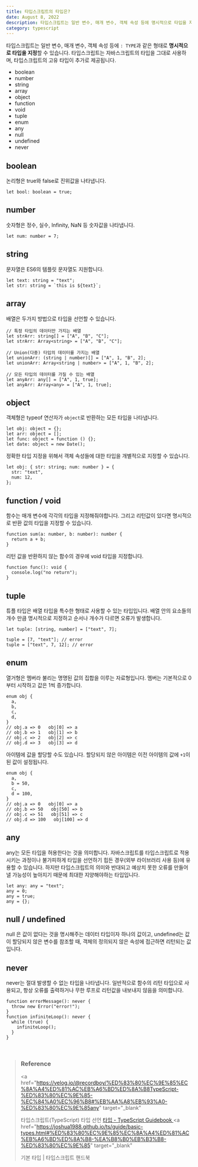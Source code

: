 ```yaml
---
title: 타입스크립트의 타입은?
date: August 8, 2022
description: 타입스크립트는 일반 변수, 매개 변수, 객체 속성 등에 명시적으로 타입을 지정할 수 있습니다. 타입스크립트는 자바스크립트의 타입을 그대로 사용하며, 타입스크립트의 고유 타입이 추가로 제공됩니다.
category: typescript
---
```


타입스크립트는 일반 변수, 매개 변수, 객체 속성 등에 `: TYPE`과 같은 형태로 **명시적으로 타입을 지정**할 수 있습니다.
타입스크립트는 자바스크립트의 타입을 그대로 사용하며, 타입스크립트의 고유 타입이 추가로 제공됩니다.

- boolean
- number
- string
- array
- object
- function
- void
- tuple
- enum
- any
- null
- undefined
- never

## boolean

논리형은 true와 false로 진위값을 나타냅니다.

```tsx
let bool: boolean = true;
```

## number

숫자형은 정수, 실수, Infinity, NaN 등 숫자값을 나타냅니다.

```tsx
let num: number = 7;
```

## string

문자열은 ES6의 템플릿 문자열도 지원합니다.

```tsx
let text: string = "text";
let str: string = `this is ${text}`;
```

## array

배열은 두가지 방법으로 타입을 선언할 수 있습니다.

```tsx
// 특정 타입의 데이터만 가지는 배열
let strArr: string[] = ["A", "B", "C"];
let strArr: Array<string> = ["A", "B", "C"];

// Union(다중) 타입의 데이터를 가지는 배열
let unionArr: (string | number)[] = ["A", 1, "B", 2];
let unionArr: Array<string | number> = ["A", 1, "B", 2];

// 모든 타입의 데이터를 가질 수 있는 배열
let anyArr: any[] = ["A", 1, true];
let anyArr: Array<any> = ["A", 1, true];
```

## object

객체형은 typeof 연산자가 `object`로 반환하는 모든 타입을 나타냅니다.

```tsx
let obj: object = {};
let arr: object = [];
let func: object = function () {};
let date: object = new Date();
```

정확한 타입 지정을 위해서 객체 속성들에 대한 타입을 개별적으로 지정할 수 있습니다.

```tsx
let obj: { str: string; num: number } = {
  str: "text",
  num: 12,
};
```

## function / void

함수는 매개 변수에 각각의 타입을 지정해줘야합니다. 그리고 리턴값이 있다면 명시적으로 반환 값의 타입을 지정할 수 있습니다.

```tsx
function sum(a: number, b: number): number {
  return a + b;
}
```

리턴 값을 반환하지 않는 함수의 경우에 void 타입을 지정합니다.

```tsx
function func(): void {
  console.log("no return");
}
```

## tuple

튜플 타입은 배열 타입을 특수한 형태로 사용할 수 있는 타입입니다. 배열 안의 요소들의 개수 만큼 명시적으로 지정하고 순서나 개수가 다르면 오류가 발생합니다.

```tsx
let tuple: [string, number] = ["text", 7];

tuple = [7, "text"]; // error
tuple = ["text", 7, 12]; // error
```

## enum

열거형은 멤버라 불리는 명명된 값의 집합을 이루는 자료형입니다. 멤버는 기본적으로 0부터 시작하고 값은 1씩 증가합니다.

```tsx
enum obj {
  a,
  b,
  c,
  d,
}
// obj.a => 0   obj[0] => a
// obj.b => 1   obj[1] => b
// obj.c => 2   obj[2] => c
// obj.d => 3   obj[3] => d
```

아이템에 값을 할당할 수도 있습니다. 할당되지 않은 아이템은 이전 아이템의 값에 `+1`이 된 값이 설정됩니다.

```tsx
enum obj {
  a,
  b = 50,
  c,
  d = 100,
}
// obj.a => 0   obj[0] => a
// obj.b => 50   obj[50] => b
// obj.c => 51   obj[51] => c
// obj.d => 100   obj[100] => d
```

## any

any는 모든 타입을 허용한다는 것을 의미합니다. 자바스크립트를 타입스크립트로 적용시키는 과정이나 불가피하게 타입을 선언하기 힙든 경우(외부 라이브러리 사용 등)에 유용할 수 있습니다. 하지만 타입스크립트의 의미와 반대되고 예상치 못한 오류를 만들어낼 가능성이 높아지기 때문에 최대한 지양해야하는 타입입니다.

```tsx
let any: any = "text";
any = 0;
any = true;
any = {};
```

## null / undefined

null 은 값이 없다는 것을 명시해주는 데이터 타입이자 하나의 값이고, undefined는 값이 할당되지 않은 변수를 참조할 때, 객체의 정의되지 않은 속성에 접근하면 리턴되는 값입니다.

## never

never는 절대 발생할 수 없는 타입을 나타냅니다. 일반적으로 함수의 리턴 타입으로 사용되고, 항상 오류를 출력하거나 무한 루프로 리턴값을 내보내지 않음을 의미합니다.

```tsx
function errorMessage(): never {
  throw new Error("error!");
}
function infiniteLoop(): never {
  while (true) {
    infiniteLoop();
  }
}
```

<br />

> ### **Reference**
>
> <a
>   href="https://velog.io/@recordboy/%ED%83%80%EC%9E%85%EC%8A%A4%ED%81%AC%EB%A6%BD%ED%8A%B8TypeScript-%ED%83%80%EC%9E%85-%EC%84%A0%EC%96%B8#%EB%AA%A8%EB%93%A0-%ED%83%80%EC%9E%85any"
>   target="_blank"
> >
>   타입스크립트(TypeScript) 타입 선언
> </a>
> <a href="https://yamoo9.gitbook.io/typescript/types" target="_blank">
>   타입 - TypeScript Guidebook
> </a>
> <a
>   href="https://joshua1988.github.io/ts/guide/basic-types.html#%ED%83%80%EC%9E%85%EC%8A%A4%ED%81%AC%EB%A6%BD%ED%8A%B8-%EA%B8%B0%EB%B3%B8-%ED%83%80%EC%9E%85"
>   target="_blank"
> >
>   기본 타입 | 타입스크립트 핸드북
> </a>
